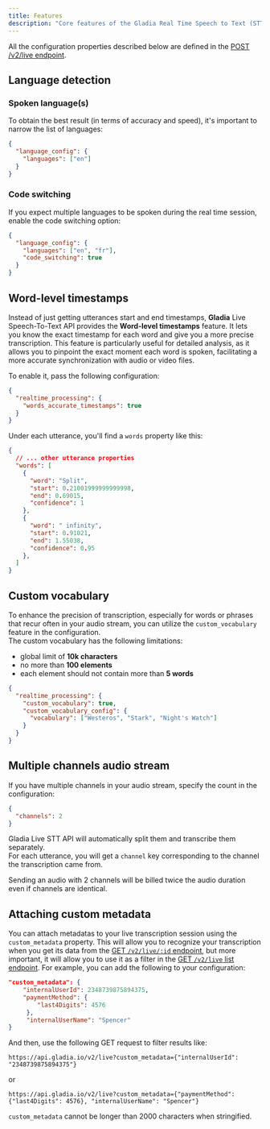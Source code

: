 ```yaml
---
title: Features
description: "Core features of the Gladia Real Time Speech to Text (STT) API"
---
```


<Note>All the configuration properties described below are defined in the [POST /v2/live endpoint](/api-reference/v2/live/init).</Note>

## Language detection

### Spoken language(s)

To obtain the best result (in terms of accuracy and speed), it's important to narrow the list of languages:

```json
{
  "language_config": {
    "languages": ["en"]
  }
}
```


### Code switching

If you expect multiple languages to be spoken during the real time session, enable the code switching option: 

```json
{
  "language_config": {
    "languages": ["en", "fr"],
    "code_switching": true
  }
}
```


## Word-level timestamps

Instead of just getting utterances start and end timestamps, **Gladia** Live Speech-To-Text API provides the
**Word-level timestamps** feature. It lets you know the exact timestamp for each word and give you a more precise transcription.
 This feature is particularly useful for detailed analysis, as it allows you to pinpoint the exact moment each word is spoken, facilitating
  a more accurate synchronization with audio or video files.

To enable it, pass the following configuration:  
```json
{
  "realtime_processing": {
    "words_accurate_timestamps": true
  }
}
```

Under each utterance, you'll find a `words` property like this:

```json
{
  // ... other utterance properties
  "words": [
    {
      "word": "Split",
      "start": 0.21001999999999998,
      "end": 0.69015,
      "confidence": 1
    },
    {
      "word": " infinity",
      "start": 0.91021,
      "end": 1.55038,
      "confidence": 0.95
    },
  ]
}
```


## Custom vocabulary

To enhance the precision of transcription, especially for words or phrases that recur often in your audio stream, you
 can utilize the `custom_vocabulary` feature in the configuration.<br/>
 The custom vocabulary has the following limitations:

 - global limit of **10k characters**
 - no more than **100 elements**
 - each element should not contain more than **5 words**

```json
{
  "realtime_processing": {
    "custom_vocabulary": true,
    "custom_vocabulary_config": {
      "vocabulary": ["Westeros", "Stark", "Night's Watch"]
    }
  }
}
```


## Multiple channels audio stream

If you have multiple channels in your audio stream, specify the count in the configuration:

```json
{
  "channels": 2
}
```

Gladia Live STT API will automatically split them and transcribe them separately.  
For each utterance, you will get a `channel` key corresponding to the channel the transcription came from.

<Warning>
Sending an audio with 2 channels will be billed twice the audio duration even if channels are identical.
</Warning>


## Attaching custom metadata

You can attach metadatas to your live transcription session using the `custom_metadata` property.
This will allow you to recognize your transcription when you get its data from the [GET `/v2/live/:id` endpoint](/api-reference/v2/live/get), but more important, it will allow you to use it as a filter in the [GET `/v2/live` list endpoint](/api-reference/v2/live/list).
For example, you can add the following to your configuration:

```json
"custom_metadata": {
    "internalUserId": 2348739875894375,
    "paymentMethod": {
        "last4Digits": 4576
     },
     "internalUserName": "Spencer"
}
```

And then, use the following GET request to filter results like:
```
https://api.gladia.io/v2/live?custom_metadata={"internalUserId": "2348739875894375"}
```
or
```
https://api.gladia.io/v2/live?custom_metadata={"paymentMethod": {"last4Digits": 4576}, "internalUserName": "Spencer"}
```

<Warning>

`custom_metadata` cannot be longer than 2000 characters when stringified.

</Warning>
